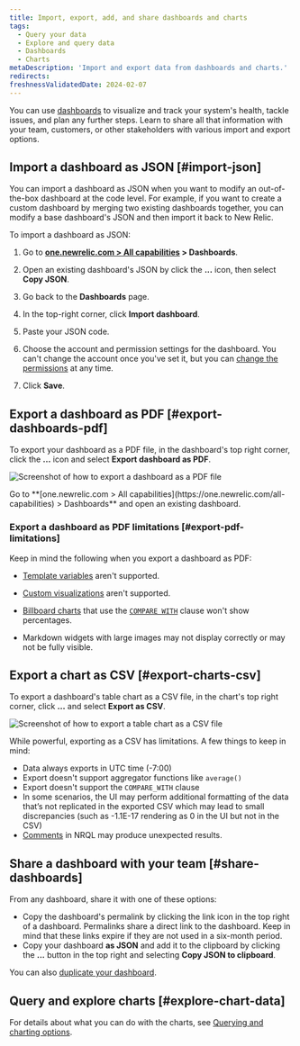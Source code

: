 ```yaml
---
title: Import, export, add, and share dashboards and charts
tags:
  - Query your data
  - Explore and query data
  - Dashboards
  - Charts
metaDescription: 'Import and export data from dashboards and charts.'
redirects:
freshnessValidatedDate: 2024-02-07
---
```


You can use [dashboards](/docs/query-your-data/explore-query-data/dashboards/introduction-dashboards/) to visualize and track your system's health, tackle issues, and plan any further steps. Learn to share all that information with your team, customers, or other stakeholders with various import and export options.

## Import a dashboard as JSON [#import-json]

You can import a dashboard as JSON when you want to modify an out-of-the-box dashboard at the code level. For example, if you want to create a custom dashboard by merging two existing dashboards together, you can modify a base dashboard's JSON and then import it back to New Relic.

To import a dashboard as JSON:

1. Go to <DNT>**[one.newrelic.com > All capabilities](https://one.newrelic.com/all-capabilities) > Dashboards**</DNT>.

2. Open an existing dashboard's JSON by click the <DNT>**...**</DNT> icon, then select <DNT>**Copy JSON**</DNT>.

3. Go back to the <DNT>**Dashboards**</DNT> page.

4. In the top-right corner, click <DNT>**Import dashboard**</DNT>.

5. Paste your JSON code.

6. Choose the account and permission settings for the dashboard. You can't change the account once you've set it, but you can [change the permissions](/docs/query-your-data/explore-query-data/dashboards/manage-your-dashboard/#dash-settings) at any time.

7. Click <DNT>**Save**</DNT>.

## Export a dashboard as PDF [#export-dashboards-pdf]

To export your dashboard as a PDF file, in the dashboard's top right corner, click the <DNT>**...**</DNT> icon and select <DNT>**Export dashboard as PDF**</DNT>.

<img
  title="Export dashboard as PDF"
  alt="Screenshot of how to export a dashboard as a PDF file"
  src="/images/dashboards_screenshot-full_export-pdf.webp"
/>

<figcaption>
  Go to <DNT>**[one.newrelic.com > All capabilities](https://one.newrelic.com/all-capabilities) > Dashboards**</DNT> and open an existing dashboard.
</figcaption>

### Export a dashboard as PDF limitations [#export-pdf-limitations]

Keep in mind the following when you export a dashboard as PDF:

* [Template variables](/docs/query-your-data/explore-query-data/dashboards/dashboard-template-variables/#requirements) aren't supported.

* [Custom visualizations](/docs/query-your-data/explore-query-data/dashboards/add-custom-visualizations-your-dashboards/) aren't supported.

* [Billboard charts](/docs/query-your-data/explore-query-data/use-charts/chart-types/#widget-billboard) that use the [`COMPARE WITH`](/docs/nrql/nrql-syntax-clauses-functions/#sel-compare) clause won't show percentages.

* Markdown widgets with large images may not display correctly or may not be fully visible.

## Export a chart as CSV [#export-charts-csv]

To export a dashboard's table chart as a CSV file, in the chart's top right corner, click <DNT>**...**</DNT> and select <DNT>**Export as CSV**</DNT>.

<img
  title="Export chart as CSV"
  alt="Screenshot of how to export a table chart as a CSV file"
  src="/images/dashboards_screenshot-crop_export-csv.webp"
/>

While powerful, exporting as a CSV has limitations. A few things to keep in mind:

* Data always exports in UTC time (-7:00)
* Export doesn't support aggregator functions like `average()`
* Export doesn't support the `COMPARE_WITH` clause
* In some scenarios, the UI may perform additional formatting of the data that’s not replicated in the exported CSV which may lead to small discrepancies (such as -1.1E-17 rendering as 0 in the UI but not in the CSV)
* [Comments](https://docs.newrelic.com/docs/nrql/nrql-syntax-clauses-functions/#comments) in NRQL may produce unexpected results.

## Share a dashboard with your team [#share-dashboards]

From any dashboard, share it with one of these options:

* Copy the dashboard's permalink by clicking the link icon in the top right of a dashboard. Permalinks share a direct link to the dashboard. Keep in mind that these links expire if they are not used in a six-month period.
* Copy your dashboard <DNT>**as JSON**</DNT> and add it to the clipboard by clicking the <DNT>**...**</DNT> button in the top right and selecting <DNT>**Copy JSON to clipboard**</DNT>.

You can also [duplicate your dashboard](/docs/query-your-data/explore-query-data/dashboards/introduction-dashboards/#dashboards-clone).

## Query and explore charts [#explore-chart-data]

For details about what you can do with the charts, see [Querying and charting options](/docs/new-relic-solutions/new-relic-one/ui-data/basic-ui-features/#data-analysis).
